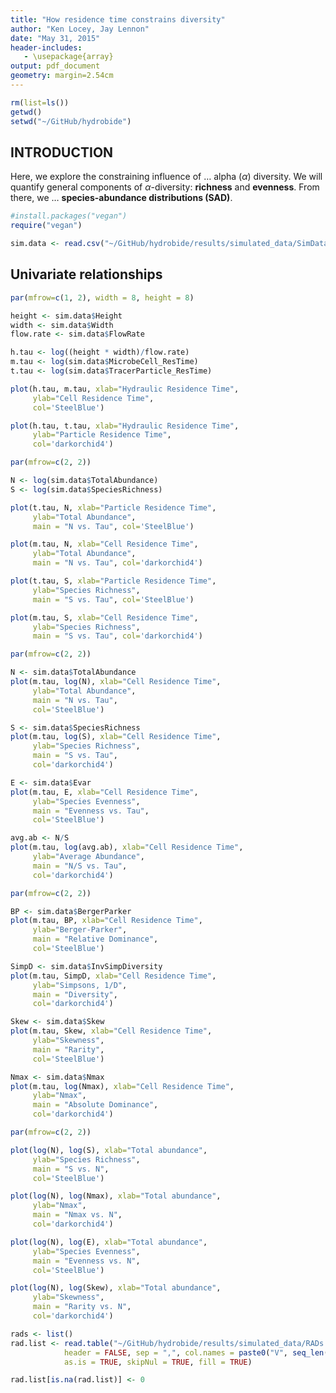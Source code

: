 ```yaml
---
title: "How residence time constrains diversity"
author: "Ken Locey, Jay Lennon"
date: "May 31, 2015"
header-includes:
   - \usepackage{array}
output: pdf_document
geometry: margin=2.54cm
---
```


```r
rm(list=ls()) 
getwd() 
setwd("~/GitHub/hydrobide") 
```

## INTRODUCTION

Here, we explore the constraining influence of ...  alpha ($\alpha$) diversity. 
We will quantify general components of $\alpha$-diversity: **richness** and **evenness**.
From there, we ...  **species-abundance distributions (SAD)**.

```r
#install.packages("vegan") 
require("vegan") 

sim.data <- read.csv("~/GitHub/hydrobide/results/simulated_data/SimData.csv")  
```

## Univariate relationships

```r
par(mfrow=c(1, 2), width = 8, height = 8)

height <- sim.data$Height
width <- sim.data$Width
flow.rate <- sim.data$FlowRate

h.tau <- log((height * width)/flow.rate)
m.tau <- log(sim.data$MicrobeCell_ResTime)
t.tau <- log(sim.data$TracerParticle_ResTime)

plot(h.tau, m.tau, xlab="Hydraulic Residence Time", 
     ylab="Cell Residence Time", 
     col='SteelBlue')

plot(h.tau, t.tau, xlab="Hydraulic Residence Time", 
     ylab="Particle Residence Time", 
     col='darkorchid4')
```


```r
par(mfrow=c(2, 2))

N <- log(sim.data$TotalAbundance)
S <- log(sim.data$SpeciesRichness)

plot(t.tau, N, xlab="Particle Residence Time", 
     ylab="Total Abundance", 
     main = "N vs. Tau", col='SteelBlue')

plot(m.tau, N, xlab="Cell Residence Time", 
     ylab="Total Abundance", 
     main = "N vs. Tau", col='darkorchid4')

plot(t.tau, S, xlab="Particle Residence Time", 
     ylab="Species Richness", 
     main = "S vs. Tau", col='SteelBlue')

plot(m.tau, S, xlab="Cell Residence Time", 
     ylab="Species Richness", 
     main = "S vs. Tau", col='darkorchid4')

```


```r
par(mfrow=c(2, 2))

N <- sim.data$TotalAbundance
plot(m.tau, log(N), xlab="Cell Residence Time", 
     ylab="Total Abundance", 
     main = "N vs. Tau",
     col='SteelBlue')

S <- sim.data$SpeciesRichness
plot(m.tau, log(S), xlab="Cell Residence Time", 
     ylab="Species Richness", 
     main = "S vs. Tau",
     col='darkorchid4')

E <- sim.data$Evar
plot(m.tau, E, xlab="Cell Residence Time", 
     ylab="Species Evenness", 
     main = "Evenness vs. Tau",
     col='SteelBlue')

avg.ab <- N/S
plot(m.tau, log(avg.ab), xlab="Cell Residence Time", 
     ylab="Average Abundance",
     main = "N/S vs. Tau",
     col='darkorchid4')
```


```r
par(mfrow=c(2, 2))

BP <- sim.data$BergerParker
plot(m.tau, BP, xlab="Cell Residence Time", 
     ylab="Berger-Parker", 
     main = "Relative Dominance",
     col='SteelBlue')

SimpD <- sim.data$InvSimpDiversity
plot(m.tau, SimpD, xlab="Cell Residence Time", 
     ylab="Simpsons, 1/D", 
     main = "Diversity",
     col='darkorchid4')

Skew <- sim.data$Skew
plot(m.tau, Skew, xlab="Cell Residence Time", 
     ylab="Skewness", 
     main = "Rarity",
     col='SteelBlue')

Nmax <- sim.data$Nmax
plot(m.tau, log(Nmax), xlab="Cell Residence Time", 
     ylab="Nmax",
     main = "Absolute Dominance",
     col='darkorchid4')
```


```r
par(mfrow=c(2, 2))

plot(log(N), log(S), xlab="Total abundance",
     ylab="Species Richness", 
     main = "S vs. N",
     col='SteelBlue')

plot(log(N), log(Nmax), xlab="Total abundance", 
     ylab="Nmax", 
     main = "Nmax vs. N",
     col='darkorchid4')

plot(log(N), log(E), xlab="Total abundance", 
     ylab="Species Evenness", 
     main = "Evenness vs. N",
     col='SteelBlue')

plot(log(N), log(Skew), xlab="Total abundance", 
     ylab="Skewness",
     main = "Rarity vs. N",
     col='darkorchid4')
```


```r
rads <- list()
rad.list <- read.table("~/GitHub/hydrobide/results/simulated_data/RADs.csv",
            header = FALSE, sep = ",", col.names = paste0("V", seq_len(1000)),
            as.is = TRUE, skipNul = TRUE, fill = TRUE)

rad.list[is.na(rad.list)] <- 0
```


